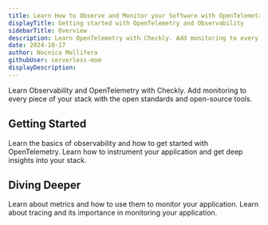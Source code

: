 ```yaml
---
title: Learn How to Observe and Monitor your Software with OpenTelemetry
displayTitle: Getting started with OpenTelemetry and Observability
sidebarTitle: Overview
description: Learn OpenTelemetry with Checkly. Add monitoring to every piece of your stack with the open standards and open-source tools.
date: 2024-10-17
author: Nocnica Mellifera
githubUser: serverless-mom
displayDescription:
---
```


Learn Observability and OpenTelemetry with Checkly. Add monitoring to every piece of your stack with the open standards 
and open-source tools.

## Getting Started

<CardGroup cols={2}>
  <Card
    title="Getting started with Observability"
    icon="/learn/icons/opentelemetry-logo.svg"
    href="/learn/opentelemetry/getting-started-with-observability/"
  >
    Learn the basics of observability and how to get started with OpenTelemetry.
  </Card>
  <Card
    title="How to instrument your application stack."
    icon="/learn/icons/opentelemetry-logo.svg"
    href="/learn/opentelemetry/how-to-instrument/"
  >
    Learn how to instrument your application and get deep insights into your stack.
  </Card>
</CardGroup>

## Diving Deeper

<CardGroup cols={2}>
  <Card
    title="Metrics"
    href="/learn/opentelemetry/metrics/"
  >
    Learn about metrics and how to use them to monitor your application.
  </Card>
  <Card
    title="Traces"
    href="/learn/opentelemetry/traces/"
  >
    Learn about tracing and its importance in monitoring your application.
  </Card>
</CardGroup>
